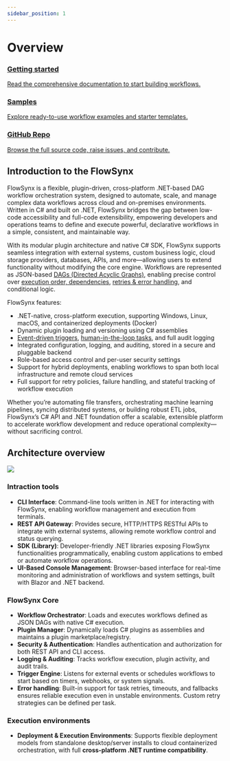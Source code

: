 ```yaml
---
sidebar_position: 1
---
```


# Overview

<div class="cardsGrid">

  <a class="overview-card" href="/docs/getting-started">
    <h3 class="overview-card-title">Getting started</h3>
    <p class="overview-card-description">Read the comprehensive documentation to start building workflows.</p>
  </a>

  <a class="overview-card" href="https://github.com/flowsynx/samples" target="_blank">
    <h3 class="overview-card-title">Samples</h3>
    <p class="overview-card-description">Explore ready-to-use workflow examples and starter templates.</p>
  </a>

  <a class="overview-card" href="https://github.com/flowsynx/flowsynx" target="_blank" rel="noopener noreferrer">
    <h3 class="overview-card-title">GitHub Repo</h3>
    <p class="overview-card-description">Browse the full source code, raise issues, and contribute.</p>
  </a>

</div>

## Introduction to the FlowSynx

FlowSynx is a flexible, plugin-driven, cross-platform .NET-based DAG workflow orchestration system, 
designed to automate, scale, and manage complex data workflows across cloud and on-premises environments. 
Written in C# and built on .NET, FlowSynx bridges the gap between low-code accessibility and full-code 
extensibility, empowering developers and operations teams to define and execute powerful, declarative 
workflows in a simple, consistent, and maintainable way.

With its modular plugin architecture and native C# SDK, FlowSynx supports seamless integration with 
external systems, custom business logic, cloud storage providers, databases, APIs, and more—allowing 
users to extend functionality without modifying the core engine. Workflows are represented as 
JSON-based [DAGs (Directed Acyclic Graphs)](/docs/concepts#directed-acyclic-graphs-dags), enabling 
precise control over [execution order, dependencies](/docs/concepts#task-dependencies--execution-order), 
[retries & error handling](/docs/concepts#retry-policies--error-handling), and conditional logic.

FlowSynx features:
- .NET-native, cross-platform execution, supporting Windows, Linux, macOS, and containerized deployments (Docker)
- Dynamic plugin loading and versioning using C# assemblies
- [Event-driven triggers](/docs/concepts#event-driven-execution--triggers), [human-in-the-loop tasks](/docs/concepts#human-in-the-loop-tasks), and full audit logging
- Integrated configuration, logging, and auditing, stored in a secure and pluggable backend
- Role-based access control and per-user security settings
- Support for hybrid deployments, enabling workflows to span both local infrastructure and remote cloud services
- Full support for retry policies, failure handling, and stateful tracking of workflow execution

Whether you’re automating file transfers, orchestrating machine learning pipelines, syncing distributed systems, or building robust ETL jobs, FlowSynx’s C# API and .NET foundation offer a scalable, extensible platform to accelerate workflow development and reduce operational complexity—without sacrificing control.

## Architecture overview
<img src="/img/architecture-diagram.jpg" />

### Intraction tools
- **CLI Interface**: Command-line tools written in .NET for interacting with FlowSynx, enabling workflow management and execution from terminals.
- **REST API Gateway**: Provides secure, HTTP/HTTPS RESTful APIs to integrate with external systems, allowing remote workflow control and status querying.
- **SDK (Library)**: Developer-friendly .NET libraries exposing FlowSynx functionalities programmatically, enabling custom applications to embed or automate workflow operations.
- **UI-Based Console Management**: Browser-based interface for real-time monitoring and administration of workflows and system settings, built with Blazor and .NET backend.

### FlowSynx Core
- **Workflow Orchestrator**: Loads and executes workflows defined as JSON DAGs with native C# execution.
- **Plugin Manager**: Dynamically loads C# plugins as assemblies and maintains a plugin marketplace/registry.
- **Security & Authentication**: Handles authentication and authorization for both REST API and CLI access.
- **Logging & Auditing**: Tracks workflow execution, plugin activity, and audit trails.
- **Trigger Engine**: Listens for external events or schedules workflows to start based on timers, webhooks, or system signals.
- **Error handling**: Built-in support for task retries, timeouts, and fallbacks ensures reliable execution even in unstable environments. Custom retry strategies can be defined per task.

### Execution environments
- **Deployment & Execution Environments**: Supports flexible deployment models from standalone desktop/server installs to cloud containerized orchestration, with full **cross-platform .NET runtime compatibility**.